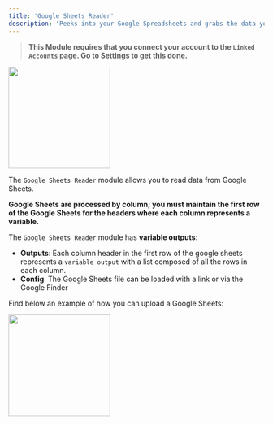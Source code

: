 ```yaml
---
title: 'Google Sheets Reader'
description: 'Peeks into your Google Spreadsheets and grabs the data you need for analysis or reports.'
---
```


>**This Module requires that you connect your account to the `Linked Accounts` page. Go to Settings to get this done.**

<img height="200" src="GSR.png" />

The `Google Sheets Reader` module allows you to read data from Google Sheets. 

**Google Sheets are processed by column; you must maintain the first row of the Google Sheets for the headers where each column represents a variable.**

The `Google Sheets Reader` module has **variable outputs**:

- **Outputs**: Each column header in the first row of the google sheets represents a `variable output` with a list composed of all the rows in each column.
- **Config**: The Google Sheets file can be loaded with a link or via the Google Finder

Find below an example of how you can upload a Google Sheets:

<img height="200" src="GSReader.png"/>
